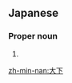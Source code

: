 ==Japanese==
{{ja-kanjitab|おお|した|yomi=k}}

===Proper noun===
{{ja-pos|おおした|proper}}

# {{surname|lang=ja|sort=おおした}}

[[zh-min-nan:大下]]